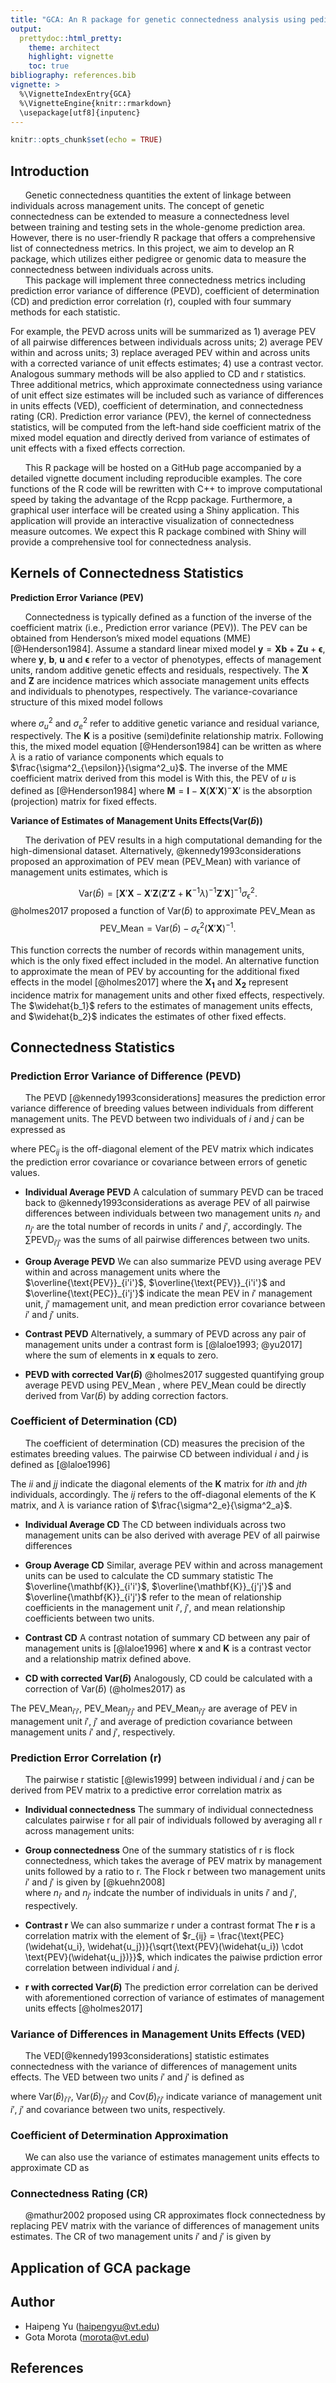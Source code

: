 ```yaml
---
title: "GCA: An R package for genetic connectedness analysis using pedigree and genomic data"
output: 
  prettydoc::html_pretty:
    theme: architect
    highlight: vignette
    toc: true
bibliography: references.bib
vignette: >
  %\VignetteIndexEntry{GCA}
  %\VignetteEngine{knitr::rmarkdown}
  \usepackage[utf8]{inputenc}
---
```


```r
knitr::opts_chunk$set(echo = TRUE)
```

## Introduction
|       Genetic connectedness quantities the extent of linkage between individuals across management units. The concept of genetic connectedness can be extended to measure a connectedness level between training and testing sets in the whole-genome prediction area. However, there is no user-friendly R package that offers a comprehensive list of connectedness metrics. In this project, we aim to develop an R package, which utilizes either pedigree or genomic data to measure the connectedness between individuals across units.

|       This package will implement three connectedness metrics including prediction error variance of difference (PEVD), coefficient of determination (CD) and prediction error correlation (r), coupled with four summary methods for each statistic. 
For example, the PEVD across units will be summarized as 1) average PEV of all pairwise differences between individuals across units; 2) average PEV within and across units; 3) replace averaged PEV within and across units with a corrected variance of unit effects estimates; 4) use a contrast vector. Analogous summary methods will be also applied to CD and r statistics. Three additional metrics, which approximate connectedness using variance of unit effect size estimates will be included such as variance of differences in units effects (VED), coefficient of determination, and connectedness rating (CR). Prediction error variance (PEV), the kernel of connectedness statistics, will be computed from the left-hand side coefficient matrix of the mixed model equation and directly derived from variance of estimates of unit effects with a fixed effects correction.

|       This R package will be hosted on a GitHub page accompanied by a detailed vignette document including reproducible examples. The core functions of the R code will be rewritten with C++ to improve computational speed by taking the advantage of the Rcpp package. Furthermore, a graphical user interface will be created using a Shiny application. This application will provide an interactive visualization of connectedness measure outcomes. We expect this R package combined with Shiny will provide a comprehensive tool for connectedness analysis. 


## Kernels of Connectedness Statistics
**Prediction Error Variance (PEV)**

|       Connectedness is typically defined as a function of the inverse of the coefficient matrix (i.e., Prediction error variance (PEV)). The PEV can be obtained from Henderson's mixed model equations (MME) [@Henderson1984]. Assume a standard linear mixed model $\mathbf{y} = \mathbf{Xb} + \mathbf{Zu} + \boldsymbol{\epsilon}$, where $\mathbf{y}$, $\mathbf{b}$, $\mathbf{u}$ and $\boldsymbol{\epsilon}$ refer to a vector of phenotypes, effects of management units, random additive genetic effects and residuals, respectively. The $\mathbf{X}$ and $\mathbf{Z}$ are incidence matrices which associate management units effects and individuals to phenotypes, respectively. The variance-covariance structure of this mixed model follows 
\begin{align*}
\begin{pmatrix}
\mathbf{y} \\
\mathbf{u} \\
\mathbf{\boldsymbol{\epsilon}}
\end{pmatrix} 
&\sim 
N \left [
\begin{pmatrix}
\mathbf{Xb}\\
0 \\
0
\end{pmatrix}, 
\begin{pmatrix}
\mathbf{ZK}\sigma^2_u \mathbf{Z}' + \mathbf{I}\sigma^2_{\epsilon} & \mathbf{ZK}\sigma^2_u & \mathbf{I}\sigma^2_{\epsilon} \\
\mathbf{KZ'}\sigma^2_u  & \mathbf{K}\sigma^2_u & 0 \\
\mathbf{I}\sigma^2_{\epsilon} & 0 & \mathbf{I}\sigma^2_{\epsilon}
\end{pmatrix}
  \right ] .
\end{align*}
where $\sigma^2_u$ and $\sigma^2_e$ refer to additive genetic variance and residual variance, respectively. The $\mathbf{K}$ is a positive (semi)definite relationship matrix. Following this, the mixed model equation [@Henderson1984] can be written as 
\begin{align}
\begin{bmatrix}
\mathbf{X'X} & \mathbf{X'Z} \\
\mathbf{Z'X}  & \mathbf{Z'Z + K^{-1}\lambda}
\end{bmatrix}
\begin{bmatrix}
\mathbf{\widehat{b}}\\
\mathbf{\widehat{u}}
\end{bmatrix}
\mathbf{=}
\begin{bmatrix}
\mathbf{X'y} \\
\mathbf{Z'y}
\end{bmatrix}
\label{MMEeq}
\end{align}
where $\lambda$ is a ratio of variance components which equals to $\frac{\sigma^2_{\epsilon}}{\sigma^2_u}$.
The inverse of the MME coefficient matrix derived from this model is 
\begin{align*}
\mathbf{C}^{-1} &= 
\begin{bmatrix}
 \mathbf{X'X} &      \mathbf{X'Z} \\
    \mathbf{Z'X} &     \mathbf{Z'Z} +  \mathbf{K}^{-1} \lambda  
 \end{bmatrix}^{-1} \\
&= 
\begin{bmatrix}
    \mathbf{C}^{11} & \mathbf{C}^{12} \\
     \mathbf{C}^{21} & \mathbf{C}^{22} 
\end{bmatrix}.
\end{align*}
With this, the PEV of $u$ is defined as [@Henderson1984] 
\begin{align*}
\text{PEV}(u) &= \text{Var}(\widehat{u} - u) \\ 
&= \text{Var}(u | \widehat{u}) \\ 
&= (\mathbf{Z'MZ} + \mathbf{K}^{-1} \lambda)^{-1} \sigma^2_{\epsilon} \\
&= \mathbf{C}^{22} \sigma^2_{\epsilon}, 
\end{align*}
where $\mathbf{M} = \mathbf{I} - \mathbf{X}(\mathbf{X}' \mathbf{X})^{-}\mathbf{X}'$ is the absorption (projection) matrix for fixed effects. 

**Variance of Estimates of Management Units Effects(Var($\widehat{b}$))**

|       The derivation of PEV results in a high computational demanding for the high-dimensional dataset. Alternatively, @kennedy1993considerations proposed an approximation of PEV mean (PEV_Mean) with variance of management units estimates, which is 
$$ \text{Var}(\widehat{b}) = [\mathbf{X}' \mathbf{X} - \mathbf{X}' \mathbf{Z}(\mathbf{Z'Z} + \mathbf{K}^{-1} \lambda)^{-1}\mathbf{Z}' \mathbf{X}]^{-1}\sigma^2_{\epsilon}.$$
@holmes2017 proposed a function of $\text{Var}(\widehat{b})$ to approximate PEV_Mean as
$$ \text{PEV_Mean} = \text{Var}(\widehat{b}) - \sigma^2_{\epsilon} (\mathbf{X}' \mathbf{X})^{-1}.$$

This function corrects the number of records within management units, which is the only fixed effect included in the model. An alternative function to approximate the mean of PEV by accounting for the additional fixed effects in the model [@holmes2017]
\begin{align}
\text{PEV_Mean} &= \text{Var}(\widehat{b_1}) - \sigma^2_{\epsilon} (\mathbf{X_1}' \mathbf{X_1})^{-1} \\
& + (\mathbf{X_1}'\mathbf{X_1})^{-1}\mathbf{X_1}'\mathbf{X_2}\text{Var}(\widehat{b_2})\mathbf{X_2}'\mathbf{X_1}(\mathbf{X_1}'\mathbf{X_1})^{-1} \\
& + (\mathbf{X_1}'\mathbf{X_1})^{-1}\mathbf{X_1}'\mathbf{X_2}\text{Cov}(\widehat{b_2}, \widehat{b_1}) \\
& + \text{Cov}(\widehat{b_1}, \widehat{b_2})\mathbf{X_2}'\mathbf{X_1}(\mathbf{X_1}'\mathbf{X_1})^{-1}
\end{align}
where the $\mathbf{X_1}$ and $\mathbf{X_2}$ represent incidence matrix for management units and other fixed effects, respectively. The $\widehat{b_1}$ refers to the estimates of management units effects, and $\widehat{b_2}$ indicates the estimates of other fixed effects.

## Connectedness Statistics
### Prediction Error Variance of Difference (PEVD)
|       The PEVD [@kennedy1993considerations] measures the prediction error variance difference of breeding values between individuals from different management units. The PEVD between two individuals of $i$ and $j$ can be expressed as
\begin{align*} 
 \text{PEVD}(\widehat{u_i} - \widehat{u_j})  &= [ \text{PEV}(\widehat{u_i}) + \text{PEV}(\widehat{u_j}) - 2  \text{PEC}(\widehat{u_i}, \widehat{u_j})]  \\
 &= (\mathbf{C}^{22}_{ii} - \mathbf{C}^{22}_{ij} - \mathbf{C}^{22}_{ji} + \mathbf{C}^{22}_{jj}) \sigma^2_{\epsilon} \\
&= (\mathbf{C}^{22}_{ii}  + \mathbf{C}^{22}_{jj} - 2\mathbf{C}^{22}_{ij}) \sigma^2_{\epsilon} , 
\end{align*}
where PEC$_{ij}$ is the off-diagonal element of the PEV matrix which indicates the prediction error covariance or covariance between errors of genetic values.

- **Individual Average PEVD** 
A calculation of summary PEVD can be traced back to @kennedy1993considerations as average PEV of all pairwise differences between individuals between two management units 
\begin{align*}
\text{PEVD}_{i'j'} &= \frac{1}{n_{i'} \cdot n_{j'}} \sum \text{PEVD}_{i'j'} ,
\end{align*} 
$n_{i'}$ and $n_{j'}$ are the total number of records in units $i'$ and $j'$, accordingly. The $\sum \text{PEVD}_{i'j'}$ was the sums of all pairwise differences between two units.

- **Group Average PEVD** 
We can also summarize PEVD using average PEV within and across management units
\begin{align*}
\text{PEVD}_{i'j'} &= \overline{\text{PEV}}_{i'i'} + \overline{\text{PEV}}_{j'j'} -2\overline{\text{PEC}}_{i'j'},
\end{align*}
where the $\overline{\text{PEV}}_{i'i'}$, $\overline{\text{PEV}}_{i'i'}$ and $\overline{\text{PEC}}_{i'j'}$ indicate the mean PEV in $i'$ management unit, $j'$ mamagement unit, and mean prediction error covariance between $i'$ and $j'$ units.

- **Contrast PEVD**
Alternatively, a summary of PEVD across any pair of management units under a contrast form is [@laloe1993; @yu2017]  
\begin{align*}
\text{PEVD}(\mathbf{x}) &= \mathbf{x}' \mathbf{C}^{22} \mathbf{x} \sigma^2_{\epsilon},
\end{align*} 
where the sum of elements in $\mathbf{x}$ equals to zero. 

- **PEVD with corrected $\text{Var}(\widehat{b})$**
@holmes2017 suggested quantifying group average PEVD using PEV_Mean
\begin{align*}
\text{PEVD}_{i'j'} &= \text{PEV_Mean}_{i'i'} + \text{PEV_Mean}_{j'j'} -2\text{PEV_Mean}_{i'j'},
\end{align*}
, where PEV_Mean could be directly derived from $\text{Var}(\widehat{b})$ by adding correction factors. 


### Coefficient of Determination (CD)
|       The coefficient of determination (CD) measures the precision of the estimates breeding values. The pairwise CD between individual $i$ and $j$ is defined as [@laloe1996]
\begin{align*}
\text{CD}_{ij} &= \frac{\text{Var}(\mathbf{u}) - \text{Var}(\mathbf{u}|\mathbf{\widehat{u}})}{\text{Var}(\mathbf{u})} \\
&= 1 - \frac{\text{Var}(\mathbf{u}|\mathbf{\widehat{u}})}{\text{Var}(\mathbf{u})} \\
&= 1 - \lambda \frac{\mathbf{C}^{22}_{ii} + \mathbf{C}^{22}_{jj} - 2\mathbf{C}^{22}_{ij} }{\mathbf{K}_{ii} + \mathbf{K}_{jj} - 2\mathbf{K}_{ij}},
\end{align*}
The $ii$ and $jj$  indicate the diagonal elements of the $\mathbf{K}$ matrix for $ith$ and $jth$ individuals, accordingly. The $ij$ refers to the off-diagonal elements of the K matrix, and $\lambda$ is variance ration of $\frac{\sigma^2_e}{\sigma^2_a}$.

- **Individual Average CD** The  CD between individuals across two management units can be also derived with average PEV of all pairwise differences 
\begin{align*}
\text{CD}_{i'j'} &= 1 - \frac{\frac{1}{n_{i'} \cdot n_{j'}} \cdot \sigma^2_e \cdot \sum \mathbf{(C^{22}}_{i'i'} + \mathbf{C^{22}}_{j'j'} - 2\mathbf{C^{22}}_{i'j'})}{\frac{1}{n_{i'} \cdot n_{j'}} \cdot \sigma^2_u \cdot \sum (\mathbf{K}_{i'i'} + \mathbf{K}_{j'j'} - 2\mathbf{K}_{i'j'})}\\
&= 1 - \frac{\frac{1}{n_{i'} \cdot n_{j'}}\sum \text{PEVD}_{i' j'}}{\frac{1}{n_{i'} \cdot n_{j'}} \cdot \sigma^2_u \cdot \sum (\mathbf{K}_{i'i'} + \mathbf{K}_{j'j'} - 2\mathbf{K}_{i'j'})}\\
&= 1 - \frac{\sum \text{PEVD}_{i'j'}}{\sigma^2_u \cdot \sum (\mathbf{K}_{i'i'} + \mathbf{K}_{j'j'} - 2\mathbf{K}_{i'j'})}.
\end{align*}

- **Group Average CD** Similar, average PEV within and across management units can be used to calculate the CD summary statistic 
\begin{align*}
\text{CD}_{i'j'} &= 1 - \frac{\sigma^2_e \cdot \overline{\mathbf{C^{22}}}_{i'i'} + \overline{\mathbf{C^{22}}}_{j'j'} -2\overline{\mathbf{C^{22}}}_{i'j'}}{\sigma^2_u \cdot  (\overline{\mathbf{K}}_{i'i'} + \overline{\mathbf{K}}_{j'j'} - 2\overline{\mathbf{K}}_{i'j'})}\\
&= 1 - \frac{\overline{\text{PEV}}_{i'i'} + \overline{\text{PEV}}_{j'j'} -2\overline{\text{PEC}}_{i'j'}}{\sigma^2_u \cdot (\overline{\mathbf{K}}_{i'i'} + \overline{\mathbf{K}}_{j'j'} - 2\overline{\mathbf{K}}_{i'j'})}\\
&= 1 - \frac{\text{PEVD}_{i'j'}}{\sigma^2_u \cdot (\overline{\mathbf{K}}_{i'i'} + \overline{\mathbf{K}}_{j'j'} - 2\overline{\mathbf{K}}_{i'j'})}.
\end{align*}
The $\overline{\mathbf{K}}_{i'i'}$, $\overline{\mathbf{K}}_{j'j'}$ and $\overline{\mathbf{K}}_{i'j'}$ refer to the mean of relationship coefficients in the management unit $i'$, $j'$, and mean relationship coefficients between two units.

- **Contrast CD** 
A contrast notation of summary CD between any pair of management units is [@laloe1996]
\begin{align*}
\text{CD}(\mathbf{x}) &= 1 - \frac{\text{Var}(\mathbf{x}'\mathbf{u}|\mathbf{\widehat{u}})}{\text{Var}(\mathbf{x}'\mathbf{u})} \\
&= 1- \lambda \frac{\mathbf{x}' \mathbf{C}^{22} \mathbf{x} }{ \mathbf{x}' \mathbf{K} \mathbf{x}}\\
&= 1- \frac{\mathbf{x}' \mathbf{C}^{22} \mathbf{x} \cdot \sigma^2_e }{ \mathbf{x}' \mathbf{K} \mathbf{x} \cdot \sigma^2_u}\\
&= 1- \frac{\text{PEVD(x)}}{ \mathbf{x}' \mathbf{K} \mathbf{x} \cdot \sigma^2_u},
\end{align*}
where $\mathbf{x}$ and $\mathbf{K}$ is a contrast vector and a relationship matrix defined above. 

- **CD with corrected $\text{Var}(\widehat{b})$**
Analogously, CD could be calculated with a correction of $\text{Var}(\widehat{b})$ (@holmes2017) as 
\begin{align*}
\text{CD}_{i'j'} &= 1 - \frac{\sigma^2_e \cdot \overline{\mathbf{C^{22}}}_{i'i'} + \overline{\mathbf{C^{22}}}_{j'j'} -2\overline{\mathbf{C^{22}}}_{i'j'}}{\sigma^2_u \cdot  (\overline{\mathbf{K}}_{i'i'} + \overline{\mathbf{K}}_{j'j'} - 2\overline{\mathbf{K}}_{i'j'})}\\
&= 1 - \frac{\text{PEV_Mean}_{i'i'} + \text{PEV_Mean}_{j'j'} -2\text{PEV_Mean}_{i'j'}}{\sigma^2_u \cdot (\overline{\mathbf{K}}_{i'i'} + \overline{\mathbf{K}}_{j'j'} - 2\overline{\mathbf{K}}_{i'j'})}.
\end{align*}

The $\text{PEV_Mean}_{i'i'}$, $\text{PEV_Mean}_{j'j'}$ and $\text{PEV_Mean}_{i'j'}$ are average of PEV in management unit $i'$, $j'$ and average of prediction covariance between management units $i'$ and $j'$, respectively. 

### Prediction Error Correlation (r)
|       The pairwise r statistic [@lewis1999] between individual $i$ and $j$ can be derived from PEV matrix to a predictive error correlation matrix as 
\begin{align*}
\text{r}_{ij} = \frac{\text{PEC}(\widehat{u_i}, \widehat{u_j})}{\sqrt{\text{PEV}(\widehat{u_i}) \cdot \text{PEV}(\widehat{u_j})}}.
\end{align*}

- **Individual connectedness**
The summary of individual connectedness calculates pairwise r for all pair of individuals followed by averaging all r across management units: 
\begin{align*}
\text{r}_{i'j'} = \frac{1}{n_{i'} \cdot n_{j'}} \cdot \sum{\frac{\text{PEC}(\widehat{u_{i'}}, \widehat{u_{j'}})}{\sqrt{\text{PEV}(\widehat{u_{i'}}) \cdot \text{PEV}(\widehat{u_{j'}})}}}.
\end{align*}

- **Group connectedness**
One of the summary statistics of r is flock connectedness, which takes the average of PEV matrix by management units followed by a ratio to r. The Flock r between two management units $i'$ and $j'$ is given by [@kuehn2008]  
\begin{align*}
\text{r}_{i'j'} &= \frac{\overline{\text{PEC}}_{i'j'}}{\sqrt{\overline{\text{PEV}}_{i'i'} \cdot \overline{\text{PEV}}_{j'j'}}}\\
&=\frac{ 1/n_{i'} \sum \text{PEC}_{i' j'} 1/n_{j'}}{   \sqrt{ (1/n_{i'})^2 \sum \text{PEV}_{i' i'} \cdot (1/n_{j'})^2 \sum \text{PEV}_{j' j'} }   } \\
&= \frac{ \sum \text{PEC}_{i' j'} }{   \sqrt{  \sum \text{PEV}_{i' i'} \cdot  \sum \text{PEV}_{j' j'} }   }, 
\end{align*}
where $n_{i'}$ and $n_{j'}$ indcate the number of individuals in units $i'$ and $j'$, respectively.

- **Contrast r** 
We can also summarize r under a contrast format 
\begin{align*}
\text{r}(\mathbf{x}) &= \mathbf{x}' \mathbf{rx}.  
\end{align*}
The $\mathbf{r}$ is a correlation matrix with the element of $r_{ij} = \frac{\text{PEC}(\widehat{u_i}, \widehat{u_j})}{\sqrt{\text{PEV}(\widehat{u_i}) \cdot \text{PEV}(\widehat{u_j})}}$, which indicates the paiwise prdiction error correlation between individual $i$ and $j$. 

- **r with corrected $\text{Var}(\widehat{b})$**
The prediction error correlation can be derived with aforementioned correction of variance of estimates of management units effects [@holmes2017] 
\begin{align*}
\text{r}_{i'j'} &= \frac{\text{PEV_Mean}_{i'j'}}{\sqrt{\text{PEV_Mean}_{i' i'} \cdot \text{PEV_Mean}_{j' j'}}}. 
\end{align*}

### Variance of Differences in Management Units Effects (VED)
|       The VED[@kennedy1993considerations] statistic estimates connectedness with the variance of differences of management units effects. The VED between two units $i'$ and $j'$ is defined as
\begin{align*}
\text{VED}_{i'j'} &=
\text{Var}(\widehat{b})_{i'i'} + \text{Var}(\widehat{b})_{j'j'} - 2\text{Cov}(\widehat{b})_{i'j'},
\end{align*}
where Var$(\widehat{b})_{i'i'}$, Var$(\widehat{b})_{j'j'}$ and Cov$(\widehat{b})_{i'j'}$ indicate variance of management unit $i'$, $j'$ and covariance between two units, respectively. 

### Coefficient of Determination Approximation
|       We can also use the variance of estimates management units effects to approximate CD as 
\begin{align*}
\text{CD}_{i'j'} &= 1 - \frac{\text{Var}(\widehat{b})_{i'i'} + \text{Var}(\widehat{b})_{j'j'} - 2\text{Cov}(\widehat{b})_{i'j'}}{\sigma^2_u \cdot (\overline{\mathbf{K}}_{i'i'} + \overline{\mathbf{K}}_{j'j'} - 2\overline{\mathbf{K}}_{i'j'})}.
\end{align*}


### Connectedness Rating (CR)
|       @mathur2002 proposed using CR approximates flock connectedness by replacing PEV matrix with the variance of differences of management units estimates. The CR of two management units $i'$ and $j'$ is given by
\begin{align*}
\text{CR}_{i'j'} &=
\frac{\text{Cov}(\widehat{b})_{i'j'} }{ \sqrt{ \text{Var}(\widehat{b})_{i'i'} \cdot  \text{Var}(\widehat{b})_{j'j'}}}.
\end{align*}

## Application of GCA package
## Author
- Haipeng Yu (<haipengyu@vt.edu>)
- Gota Morota (<morota@vt.edu>) 

## References 
